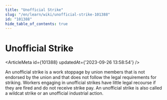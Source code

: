 ```yaml
---
title: "Unofficial Strike"
slug: "/en/learn/wiki/unofficial-strike-101388"
id: "101388"
hide_table_of_contents: true
---
```



# Unofficial Strike

<ArticleMeta id={101388} updatedAt={'2023-09-26 13:58:54'} />
<div className='border-solid border-b border-t-0 my-4 border-[var(--ifm-color-gray-300)]' />

An unofficial strike is a work stoppage by union members that is not endorsed by the union and that does not follow the legal requirements for striking. Workers engaging in unofficial strikes have little legal recourse if they are fired and do not receive strike pay. An unofficial strike is also called a wildcat strike or an unofficial industrial action.
